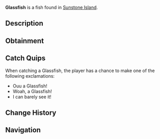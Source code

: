 {{FishInfobox
|image          = Glassfish.png
|rarity         = Common
|sea            = First Sea
|location       = [[Sunstone Island]]
|sublocation    = 
|sources        = Fishing Rod
|radar_location = 
|xp             = 50
|weather        = Clear
|time           = 
|season         = 
|bait           = Flakes
|base_weight    = 0.4
|base_value     = 45
|weight_range   = 0.3
|base_chance    = 90
|base_resil     = 90
}}
'''Glassfish''' is a {{Rarity|Common}} fish found in [[Sunstone Island]].

== Description ==
{{Description|The glassfish is a small, transparent fish with a delicate, almost invisible body that makes it well-suited for avoiding predators. It is a common find within the waters of Sunstone Island.|Bestiary Entry}}

== Obtainment ==
{{Description|Found in Sunstone Island.|Bestiary Hint}}
{{Fish Availability|
Sunstone Island
|top_rods      = 
Leviathan's Fang Rod\262952.09\116782.81;
Trident Rod\250926.95\137988.85;
Free Spirit Rod\248355.87\137819.84;
No-Life Rod\234049.53\198190.73;
Azure Of Lagoon\231260.22\171189.51;
Flimsy Rod\165215.58\142207.89;
Training Rod\189917.22\189917.22;
Lucky Rod\179343\65870.45;
Fast Rod\207704.96\199223.67;
Seraphic Rod\223517.05\197410.51;
Tempest Rod\221857.7\190454.54;
Long Rod\186728.7\131167.4;
Ethereal Prism Rod\222022.08\32318.21;
Challenger's Rod\220694.08\180692.32;
Rod Of The Forgotten Fang\220129.33\180263.56;
Depthseeker Rod\218853.21\154117.86;
Rod Of The Exalted One\218813.39\126500.37;
Blazebringer Rod\218249.97\159092.37;
Rod Of The Depths\218169.74\164224.38;
Verdant Shear Rod\217226.9\168923.25;
Zeus Rod\217188.83\168490.12;
Avalanche Rod\206998.94\138564.32;
Volcanic Rod\199903.35\139978.19;
Steady Rod\99769.34\73985.57
|recommended   = Trident Rod
}}

== Catch Quips ==
When catching a Glassfish, the player has a chance to make one of the following exclamations:
* Ouu a Glassfish!
* Woah, a Glassfish!
* I can barely see it!

== Change History ==
{{Change History|{{subst:Current Version}}}}

== Navigation ==
{{Fish Navbox|Sunstone Island}}
